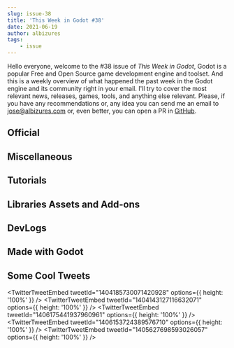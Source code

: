 ```yaml
---
slug: issue-38
title: 'This Week in Godot #38'
date: 2021-06-19
author: albizures
tags:
	- issue
---
```



Hello everyone, welcome to the #38 issue of _This Week in Godot_, Godot is a popular Free and Open Source game development engine and toolset. And this is a weekly overview of what happened the past week in the Godot engine and its community right in your email. I'll try to cover the most relevant news, releases, games, tools, and anything else relevant. Please, if you have any recommendations or, any idea you can send me an email to jose@albizures.com or, even better, you can open a PR in [GitHub](https://github.com/albizures/ThisWeekInGodot).

## Official

<Card
	author="Godot Engine"
	link="https://godotengine.org/article/godot-web-progress-report-8"
	section="Official"
	label="Godot Web progress report #8: Progressive Web Apps"
	description="One-click Progressive Web Apps are coming to Godot, along with easier testing for your HTML5 exports."
	publisher="Godot Engine"
	icon="https://godotengine.org/themes/godotengine/assets/favicon.png"
	cover="https://godotengine.org/storage/app/uploads/public/60c/72b/dc3/60c72bdc393a4838114722.png"
	date="2021-06-16T09:00:00.000Z"
/>

<Card
	author="Godot Engine"
	link="https://godotengine.org/article/tiles-editor-progress-4"
	section="Official"
	label="Tiles editor progress report #4"
	description="Tiles editor progress report #4, with tiles properties painting and scene-based tiles support."
	publisher="Godot Engine"
	icon="https://godotengine.org/themes/godotengine/assets/favicon.png"
	cover="https://godotengine.org/storage/app/uploads/public/60c/b75/209/60cb75209c854804584350.png"
	date="2021-06-17T09:00:00.000Z"
/>

## Miscellaneous

<Card
	author="Gonzalo Gutiérrez"
	link="https://godotes.com/issues/gmtk-game-jam-2021/"
	section="Miscellaneous"
	label="GMTK’s Game Jam 2021. Godot in numbers"
	description="Godot was the second most used engine on the GMTK’s Game Jam, 2021 edition. There’s still time to vote for the games."
	publisher="Godot Notes"
	icon="https://godotes.com/content/images/2020/12/GodotesLogo2-3.svg"
	cover="https://godotes.com/content/images/2021/01/GodotesLogo2.png"
	date="2021-06-18T23:52:47.000Z"
/>

<Card
	author="Arith metic"
	link="https://youtu.be/6RAAx5fS-2w"
	section="Miscellaneous"
	label="1 year of game dev"
	description="Yesterday marks the 1 year anniversary of when I started to do game dev youtube so I thought I’d celebrate it with a video covering the games I’ve made over ..."
	publisher="YouTube"
	icon="https://www.youtube.com/s/desktop/d53e3d89/img/favicon_144x144.png"
	cover="https://i.ytimg.com/vi/6RAAx5fS-2w/maxresdefault.jpg"
	date="2021-06-15T00:00:00.000Z"
/>

<Card
	author="godotengine"
	link="https://github.com/godotengine/godot-proposals/issues/2867"
	section="Miscellaneous"
	label="[proposals] Make physics nodes easier to understand"
	description="Describe the project you are working on Godot Engine Describe the problem or limitation you are having in your project Current state: After #2184 (physics nodes reorganization) has been implemented..."
	publisher="GitHub"
	icon="https://github.com/windows-tile.png"
	cover="https://opengraph.githubassets.com/42d69320fcb72d2944f31db69500f10ee96426a15e9c6a3d065e6ab8696f647e/godotengine/godot-proposals/issues/2867"
	date="2021-06-15T09:00:00.000Z"
/>

<Card
	author="Red Cube Gamedev"
	link="https://youtu.be/b9Y1G40lzjA"
	section="Miscellaneous"
	label="One color one day"
	description=""
	publisher="YouTube"
	icon="https://www.youtube.com/s/desktop/d53e3d89/img/favicon_144x144.png"
	cover="https://i.ytimg.com/vi/b9Y1G40lzjA/hqdefault.jpg"
	date="2021-06-13T00:00:00.000Z"
/>

<Card
	author="Gotm"
	link="https://youtu.be/nuARNXkElFY"
	section="Miscellaneous"
	label="All Praise Our Lord And Saviour RNJesus - Gotm.io Plays Your Games #20"
	description=""
	publisher="YouTube"
	icon="https://www.youtube.com/s/desktop/d53e3d89/img/favicon_144x144.png"
	cover="https://i.ytimg.com/vi/nuARNXkElFY/maxresdefault.jpg"
	date="2021-06-18T00:00:00.000Z"
/>

<Card
	author="GameDev Journey"
	link="https://youtu.be/HeRFuGFUzuU"
	section="Miscellaneous"
	label="Godot vs Construct | Comparing a simple button click | Comparing Game Engines"
	description="Which engine is the most intuitive? Which is easier to use? In this video we will hide and show a Sprite by clicking a button in Godot, Game Maker Studio 2 a..."
	publisher="YouTube"
	icon="https://www.youtube.com/s/desktop/d53e3d89/img/favicon_144x144.png"
	cover="https://i.ytimg.com/vi/HeRFuGFUzuU/hqdefault.jpg"
	date="2021-06-15T00:00:00.000Z"
/>

<Card
	author="CodingKaiju"
	link="https://youtu.be/TJiBrCApIrQ"
	section="Miscellaneous"
	label="Godot 4.0 vs Unreal’s Lumen (& other news)"
	description=""
	publisher="YouTube"
	icon="https://www.youtube.com/s/desktop/d53e3d89/img/favicon_144x144.png"
	cover="https://i.ytimg.com/vi/TJiBrCApIrQ/maxresdefault.jpg"
	date="2021-06-16T00:00:00.000Z"
/>

## Tutorials

<Card
	author="scriptblocks"
	link="https://youtu.be/L7QdZWbg3w4"
	section="Tutorials"
	label="Recreate Stardew Valley in Godot: Machine"
	description="Godot: This tutorial will show you how to recreate a Stardew Valley machine in Godot. We will go over creating the Main scene with a floor."
	publisher="YouTube"
	icon="https://www.youtube.com/s/desktop/d53e3d89/img/favicon_144x144.png"
	cover="https://i.ytimg.com/vi/L7QdZWbg3w4/hqdefault.jpg"
	date="2021-06-16T00:00:00.000Z"
/>

<Card
	author="Ville"
	link="https://youtu.be/HeLddAsRh_8"
	section="Tutorials"
	label="Godot Tutorial: How to create a radio button"
	description="In this video I show one way to create a radio button using BaseButton."
	publisher="YouTube"
	icon="https://www.youtube.com/s/desktop/d53e3d89/img/favicon_144x144.png"
	cover="https://i.ytimg.com/vi/HeLddAsRh_8/maxresdefault.jpg"
	date="2018-08-20T00:00:00.000Z"
/>

<Card
	author="KryperDev"
	link="https://youtu.be/h6_nAYR2fEA"
	section="Tutorials"
	label="How to create Overgrowth semi-procedural animation system in Godot [Part 2]"
	description="In part 2 you will learn how to rotate character towards velocity, tilt him towards acceleration and also add bounce to his step."
	publisher="YouTube"
	icon="https://www.youtube.com/s/desktop/d53e3d89/img/favicon_144x144.png"
	cover="https://i.ytimg.com/vi/h6_nAYR2fEA/maxresdefault.jpg"
	date="2021-06-16T00:00:00.000Z"
/>

<Card
	author="Bypell"
	link="https://youtu.be/9rwSLV1Sjjc"
	section="Tutorials"
	label="How to Make a First Person Controller in Godot (for a horror game)"
	description=""
	publisher="YouTube"
	icon="https://www.youtube.com/s/desktop/d53e3d89/img/favicon_144x144.png"
	cover="https://i.ytimg.com/vi/9rwSLV1Sjjc/maxresdefault.jpg"
	date="2021-05-25T00:00:00.000Z"
/>

<Card
	author="Dicode"
	link="https://youtu.be/oosFrxF30Pk"
	section="Tutorials"
	label="Create Lightning in Godot | Godot Tutorial"
	description="I this video I have made Thunder lightning effect using Particle2D node, Timmer, and world environment. This lightning is fully random and thus looks real."
	publisher="YouTube"
	icon="https://www.youtube.com/s/desktop/d53e3d89/img/favicon_144x144.png"
	cover="https://i.ytimg.com/vi/oosFrxF30Pk/maxresdefault.jpg"
	date="2021-05-23T00:00:00.000Z"
/>

<Card
	author="John Ivess"
	link="https://youtu.be/eMF9REbJKCw"
	section="Tutorials"
	label="Healthbars (Combat Essentials in Godot | P8)"
	description="Making an animated healthbar in this episode of Combat Essentials Godot tutorial series!"
	publisher="YouTube"
	icon="https://www.youtube.com/s/desktop/d53e3d89/img/favicon_144x144.png"
	cover="https://i.ytimg.com/vi/eMF9REbJKCw/maxresdefault.jpg"
	date="2021-06-15T00:00:00.000Z"
/>

<Card
	author="jmbiv"
	link="https://youtu.be/FFFZY2qfuc4"
	section="Tutorials"
	label="Locked Exits and Keys (Godot Retro Text Adventure Tutorial #12)"
	description="In this tutorial we’ll create locked exits in our Godot retro text adventure game. We will also implement a use command for items so that we can use keys to ..."
	publisher="YouTube"
	icon="https://www.youtube.com/s/desktop/d53e3d89/img/favicon_144x144.png"
	cover="https://i.ytimg.com/vi/FFFZY2qfuc4/hqdefault.jpg"
	date="2021-06-07T00:00:00.000Z"
/>

<Card
	author="DrMoriarty"
	link="https://github.com/DrMoriarty/nativelib/blob/main/MACAPPSTORE.md"
	section="Tutorials"
	label="Publication from Godot Engine to Mac AppStore"
	description=""
	publisher="GitHub"
	icon="https://github.com/windows-tile.png"
	cover="https://repository-images.githubusercontent.com/319067180/d5784d80-57f4-11eb-826a-9bc2a94e2819"
/>

<Card
	author="Snopek Games"
	link="https://youtu.be/rUwm1V_-JIo"
	section="Tutorials"
	label="Godot and GitLab CI: Automatically notarize your game with Apple"
	description="In this part, we setup GitLab CI to automatically notarize your game with Apple, before deploying it to Itch.io, Steam or any other deployment target."
	publisher="YouTube"
	icon="https://www.youtube.com/s/desktop/d53e3d89/img/favicon_144x144.png"
	cover="https://i.ytimg.com/vi/rUwm1V_-JIo/maxresdefault.jpg"
	date="2021-06-14T00:00:00.000Z"
/>

<Card
	author="RobThePole"
	link="https://youtu.be/eqHC7CHRDA8"
	section="Tutorials"
	label="Godot Platformer Tutorial Episode 8"
	description="In this video we showed off the new changes to the game and made some quick small change to the player and added in the portal system to change between levels."
	publisher="YouTube"
	icon="https://www.youtube.com/s/desktop/d53e3d89/img/favicon_144x144.png"
	cover="https://i.ytimg.com/vi/eqHC7CHRDA8/maxresdefault.jpg"
	date="2021-06-13T00:00:00.000Z"
/>

<Card
	author="Dicode"
	link="https://youtu.be/8UklQumjD2I"
	section="Tutorials"
	label="How to make enemy patrol in Godot || Dicode"
	description="If you are creating a top down game then you will want to move your enemy in a certain path. Patrolling is a very important aspect of any game and with Godot..."
	publisher="YouTube"
	icon="https://www.youtube.com/s/desktop/d53e3d89/img/favicon_144x144.png"
	cover="https://i.ytimg.com/vi/8UklQumjD2I/maxresdefault.jpg"
	date="2021-06-13T00:00:00.000Z"
/>

<Card
	author="iaknihs"
	link="https://youtu.be/pd8SCWaz6y0"
	section="Tutorials"
	label="Godot Cone Collision — Light-Alarm"
	description="Far as I could tell there was no inbuilt way to have scalable collision cones in Godot, so I made my own and synced it up with the range of a Spotlight node."
	publisher="YouTube"
	icon="https://www.youtube.com/s/desktop/d53e3d89/img/favicon_144x144.png"
	cover="https://i.ytimg.com/vi/pd8SCWaz6y0/hqdefault.jpg"
	date="2021-06-14T00:00:00.000Z"
/>

<Card
	author="Ville"
	link="https://youtu.be/qOYEWxw2ApI"
	section="Tutorials"
	label="Movable Virtual Joystick - Godot Demo"
	description="In this video I share my unique solution for charecter control for 2D and 3D mobile games."
	publisher="YouTube"
	icon="https://www.youtube.com/s/desktop/d53e3d89/img/favicon_144x144.png"
	cover="https://i.ytimg.com/vi/qOYEWxw2ApI/maxresdefault.jpg"
	date="2021-06-18T00:00:00.000Z"
/>

<Card
	author="MrEliptik"
	link="https://youtu.be/Gar8ex5nvYE"
	section="Tutorials"
	label="Wireless gamepad using websockets & accelerometer in GODOT"
	description="In this second part on the accelerometer in Godot, I’m showing you how to turn your phone into a wireless gamepad, using websockets!"
	publisher="YouTube"
	icon="https://www.youtube.com/s/desktop/d53e3d89/img/favicon_144x144.png"
	cover="https://i.ytimg.com/vi/Gar8ex5nvYE/hqdefault.jpg"
	date="2021-06-16T00:00:00.000Z"
/>

<Card
	author="Gawe Game"
	link="https://youtu.be/-gZMDAKCmOw"
	section="Tutorials"
	label="Kena Hit Saat Hero Menginjak Musuh - Bagian #12: Gawe Game Platformer 2D"
	description="Video ke-12 dari seri tutorial pembuatan game platformer 2D dengan Godot. "
	publisher="YouTube"
	icon="https://www.youtube.com/s/desktop/d53e3d89/img/favicon_144x144.png"
	cover="https://i.ytimg.com/vi/-gZMDAKCmOw/hqdefault.jpg"
	date="2021-06-12T00:00:00.000Z"
/>

## Libraries Assets and Add-ons

<Card
	author="Gamefromscratch"
	link="https://youtu.be/PPK_DOhpXec"
	section="Libraries Assets and Add-ons"
	label="Fracturing Godot. This Add-On Is Kinda Awesome"
	description="Today we are looking at Fracture, an add-on/library for the Godot game engine that enables you to dynamically fracture 2D shapes."
	publisher="YouTube"
	icon="https://www.youtube.com/s/desktop/d53e3d89/img/favicon_144x144.png"
	cover="https://i.ytimg.com/vi/PPK_DOhpXec/maxresdefault.jpg"
	date="2021-06-16T00:00:00.000Z"
/>

<Card
	author="TimKrief IndieDev"
	link="https://youtu.be/JGr2UbNCbMI"
	section="Libraries Assets and Add-ons"
	label="New Amazing Materials!"
	description="I found amazing public domain PBR (physically based rendering) materials and I added some to my virtual endless gallery."
	publisher="YouTube"
	icon="https://www.youtube.com/s/desktop/d53e3d89/img/favicon_144x144.png"
	cover="https://i.ytimg.com/vi/JGr2UbNCbMI/hqdefault.jpg"
	date="2021-06-15T00:00:00.000Z"
/>

<Card
	author="arlez80"
	link="https://godotshaders.com/shader/screen-noise-effect-shader/"
	section="Libraries Assets and Add-ons"
	label="Screen Noise Effect Shader"
	description=""
	publisher="Godot Shaders"
	icon="https://godotshaders.com/wp-content/uploads/2021/01/favicon.png"
	cover="https://godotshaders.com/wp-content/uploads/2021/01/nnn.jpg"
	date="2021-06-15T12:30:44.000Z"
/>

<Card
	author="9Rituals"
	link="https://godotshaders.com/shader/variable-blur-works-with-parallax-layers/"
	section="Libraries Assets and Add-ons"
	label="Variable Blur - Works with parallax layers"
	description="Modified blur shader that can be used inside parallax background, just add a texture rect with the shader and ajust the values."
	publisher="Godot Shaders"
	icon="https://godotshaders.com/wp-content/uploads/2021/01/favicon.png"
	cover="https://godotshaders.com/wp-content/uploads/2021/01/tempsnip.png"
	date="2021-06-18T18:27:06.000Z"
/>

<Card
	author="horhorou"
	link="https://godotshaders.com/shader/hit-flash-shader-custom-color/"
	section="Libraries Assets and Add-ons"
	label="Hit Flash Shader (Custom Color)"
	description=""
	publisher="Godot Shaders"
	icon="https://godotshaders.com/wp-content/uploads/2021/01/favicon.png"
	cover="http://godotshaders.com/wp-content/uploads/2021/01/gravityBoy1-1.png"
	date="2021-06-18T08:32:24.000Z"
/>

<Card
	author="decembrist.org"
	link="https://godotengine.org/asset-library/asset/956"
	section="Libraries Assets and Add-ons"
	label="Decembrist Plugin for C#"
	description="Utils for godot development: dependency injection, event driven development, lan events, etc."
	publisher="Godot Asset Library"
	icon="https://godotengine.org/themes/godotengine/assets/favicon.png"
	cover="https://raw.githubusercontent.com/decembrist-revolt/godot-decembrist-plugin/master/.gdignore/icon.png"
	date="2021-06-14"
/>

<Card
	author="CrushingJosch"
	link="https://godotengine.org/asset-library/asset/977"
	section="Libraries Assets and Add-ons"
	label="Shader Precompiler"
	description="A small utility to precompile shaders in order to avoid game stuttering when objects first come into sight, and their shaders get lazily compiled."
	publisher="Godot Asset Library"
	icon="https://godotengine.org/themes/godotengine/assets/favicon.png"
	cover="http://graphics4science.org/onewebmedia/OwnImages/ShaderPrecompiler.png"
	date="2021-06-14"
/>

## DevLogs

<Card
	author="Developing 4X"
	link="https://youtu.be/2qAjfuUmmKY"
	section="DevLogs"
	label="Elections and Politics - 4X Devlog [2]"
	description=""
	publisher="YouTube"
	icon="https://www.youtube.com/s/desktop/d53e3d89/img/favicon_144x144.png"
	cover="https://i.ytimg.com/vi/2qAjfuUmmKY/maxresdefault.jpg"
	date="2021-06-16T00:00:00.000Z"
/>

<Card
	author="Strange Lake"
	link="https://youtu.be/vvFfb7imDUs"
	section="DevLogs"
	label="Indie Game Devlog 3 | Hidden Rooms And Tricky Traps!"
	description="More progress means another video! Glad to have you here!"
	publisher="YouTube"
	icon="https://www.youtube.com/s/desktop/d53e3d89/img/favicon_144x144.png"
	cover="https://i.ytimg.com/vi/vvFfb7imDUs/maxresdefault.jpg"
	date="2021-06-17T00:00:00.000Z"
/>

<Card
	author="Emilio"
	link="https://youtu.be/Zg8w11PktkA"
	section="DevLogs"
	label="Dialogic versions 1.1 and 1.2 highlights - Devlog"
	description="I wasn’t able to make an individual video for v1.1 before the v1.2 was released, so here you have what I think are the highlights of both updates in one vide..."
	publisher="YouTube"
	icon="https://www.youtube.com/s/desktop/d53e3d89/img/favicon_144x144.png"
	cover="https://i.ytimg.com/vi/Zg8w11PktkA/hqdefault.jpg"
	date="2021-06-18T00:00:00.000Z"
/>

<Card
	author="WhoopsyELLO"
	link="https://youtu.be/q-TwZSzIDs8"
	section="DevLogs"
	label="Godot Mesh Creator Plugin - Status Update/Showcase"
	description="The plugin is getting more and more useable. Close to release it as an alpha on github"
	publisher="YouTube"
	icon="https://www.youtube.com/s/desktop/d53e3d89/img/favicon_144x144.png"
	cover="https://i.ytimg.com/vi/q-TwZSzIDs8/maxresdefault.jpg"
	date="2021-06-14T00:00:00.000Z"
/>

<Card
	author="Sourish Basu"
	link="https://youtu.be/CmOOkIujAvw"
	section="DevLogs"
	label="Making a Game for GMTK Game Jam 2021 !!"
	description="This Weekend i participated in my first ever GMTK game jam, and made a game called “Balance”."
	publisher="YouTube"
	icon="https://www.youtube.com/s/desktop/d53e3d89/img/favicon_144x144.png"
	cover="https://i.ytimg.com/vi/CmOOkIujAvw/maxresdefault.jpg"
	date="2021-06-13T00:00:00.000Z"
/>

<Card
	author="assasin gamer"
	link="https://youtu.be/Z5gvDnuSl2Y"
	section="DevLogs"
	label="SoulBound Devlog_04"
	description="Howdy everyone! My name is Justin and I make games for fun. Its been over a month since the last devlog and I have a lot to go through with you in this video..."
	publisher="YouTube"
	icon="https://www.youtube.com/s/desktop/d53e3d89/img/favicon_144x144.png"
	cover="https://i.ytimg.com/vi/Z5gvDnuSl2Y/hqdefault.jpg"
	date="2021-06-12T00:00:00.000Z"
/>

<Card
	author="John Ivess"
	link="https://youtu.be/ZGTJD-M9Hps"
	section="DevLogs"
	label="How I Developed Barking Irons (Wild West Shooter)"
	description=""
	publisher="YouTube"
	icon="https://www.youtube.com/s/desktop/d53e3d89/img/favicon_144x144.png"
	cover="https://i.ytimg.com/vi/ZGTJD-M9Hps/maxresdefault.jpg"
	date="2021-06-18T00:00:00.000Z"
/>

## Made with Godot

<Card
	author="Reineke"
	link="https://reineke.itch.io/ovocaper"
	section="Made with Godot"
	label="OVOCAPER"
	description="A game about collecting eggs!"
	publisher="itch.io"
	icon="https://img.itch.zone/aW1nLzYxMzk2OTQucG5n/32x32%23/rMBW%2F4.png"
	cover="https://img.itch.zone/aW1nLzYyNzI0NTEucG5n/original/LvBQSS.png"
	date="2021-06-18T18:31:32.875Z"
/>

<Card
	author="Mr.Nekuromu"
	link="https://nekuromu.itch.io/ods-invasion"
	section="Made with Godot"
	label="Orbital Deterrent Squadron! Invasion!"
	description="ODS has been scrambled to scout out a long approaching cluster of signals... what could be coming to visit Earth?!"
	publisher="itch.io"
	icon="https://img.itch.zone/aW1nLzYxMjQxNjYucG5n/32x32%23/XFL3o9.png"
	cover="https://img.itch.zone/aW1nLzYxMjQyMzIucG5n/original/YEfu16.png"
	date="2021-06-18T14:31:47.820Z"
/>

<Card
	author="Lihinel"
	link="https://youtu.be/Tp4oD2RJUXo"
	section="Made with Godot"
	label="Ludus Sophiae - Bullet Spawner (Godot)"
	description="Still implementing the basics in Godot.This time the video is about a bullet spawner for the space shooter/bullet hell minigame."
	publisher="YouTube"
	icon="https://www.youtube.com/s/desktop/d53e3d89/img/favicon_144x144.png"
	cover="https://i.ytimg.com/vi/Tp4oD2RJUXo/maxresdefault.jpg"
	date="2021-06-18T00:00:00.000Z"
/>
<Card
	author="Solo Byte Games"
	link="https://solobytegames.itch.io/godot-polygon-2d-fracture-system"
	section="Made with Godot"
	label="Godot Polygon 2D Fracture System"
	description="Two simple scripts for fracturing and cutting polygons. PolygonFracture.gd is the actual script that fractures/cuts polygons."
	publisher="itch.io"
	icon="https://img.itch.zone/aW1nLzU1MjIyODcuZ2lm/32x32%23m/ovMYsM.gif"
	cover="https://img.itch.zone/aW1nLzU1MjIyODcuZ2lm/315x250%23c/5nTMF5.gif"
/>

<Card
	author="Logical Progression"
	link="https://youtu.be/lTEZYsB_KHU"
	section="Made with Godot"
	label="Terra Ventura Announcement Trailer"
	description="Terra Ventura is an action adventure game set in fantasy world with RPG elements. Release date is set for Q4 2021."
	publisher="YouTube"
	icon="https://www.youtube.com/s/desktop/d53e3d89/img/favicon_144x144.png"
	cover="https://i.ytimg.com/vi/lTEZYsB_KHU/maxresdefault.jpg"
	date="2021-06-15T00:00:00.000Z"
/>

<Card
	author="Spyrex"
	link="https://spyrex.itch.io/conductor"
	section="Made with Godot"
	label="Conductor"
	description="A game about keeping an orchestra together."
	publisher="itch.io"
	icon="https://img.itch.zone/aW1nLzYyNzM1MzcucG5n/32x32%23/XvCPkS.png"
	cover="https://img.itch.zone/aW1nLzYyNzM1MzYucG5n/original/ptWqiG.png"
	date="2021-06-15T14:31:53.360Z"
/>

<Card
	author="Gallsy"
	link="https://gallsy.itch.io/telephone-trouble"
	section="Made with Godot"
	label="Telephone Trouble"
	description="A Paper’s Please/Cook Serve Delicious like switch board management game. Connect as many calls as you can!"
	publisher="itch.io"
	icon="https://img.itch.zone/aW1nLzYyNTYzNTkucG5n/32x32%23/M6EEVI.png"
	cover="https://img.itch.zone/aW1nLzYyNTYzNTkucG5n/original/59ZlvH.png"
	date="2021-06-15T14:31:54.982Z"
/>

<Card
	author="Chance. E"
	link="https://youtu.be/HXssJe0dsh4"
	section="Made with Godot"
	label="Godot Sand Simulation"
	description="Just a sneak peek of a sand simulation game I’m working on."
	publisher="YouTube"
	icon="https://www.youtube.com/s/desktop/d53e3d89/img/favicon_144x144.png"
	cover="https://i.ytimg.com/vi/HXssJe0dsh4/maxresdefault.jpg"
	date="2021-06-14T00:00:00.000Z"
/>

<Card
	author="ErikTheBerik"
	link="https://ansem743.itch.io/joined-minds-broken-bodies"
	section="Made with Godot"
	label="Joined Minds, Broken Bodies"
	description="A Puzzle Platformer About Joining Other Objects"
	publisher="itch.io"
	icon="https://img.itch.zone/aW1nLzYyMTM1NTQuanBn/32x32%23/yYaJhP.jpg"
	cover="https://img.itch.zone/aW1nLzYyMTM1NTQuanBn/original/MMIeHK.jpg"
	date="2021-06-16T14:31:57.783Z"
/>

<Card
	author="Bypell"
	link="https://youtu.be/DimFU1e4qGY"
	section="Made with Godot"
	label="[VR] Godot 3.3.2 - Scene Running at 144hz on the Valve Index"
	description="People need to stop saying godot is bad for 3D because of its “performance”. The scene I am showing off here is running at an extremely consistent 144fps."
	publisher="YouTube"
	icon="https://www.youtube.com/s/desktop/d53e3d89/img/favicon_144x144.png"
	cover="https://i.ytimg.com/vi/DimFU1e4qGY/hqdefault.jpg"
	date="2021-06-13T00:00:00.000Z"
/>

<Card
	author="NLB project // Adventure Indie Games"
	link="https://youtu.be/yywKWtlaYvI"
	section="Made with Godot"
	label="Palladium: Adventure in Greece"
	description="Palladium: Adventure in Greece -- first-person 3D adventure with companions"
	publisher="YouTube"
	icon="https://www.youtube.com/s/desktop/d53e3d89/img/favicon_144x144.png"
	cover="https://i.ytimg.com/vi/yywKWtlaYvI/hqdefault.jpg"
	date="2021-06-14T00:00:00.000Z"
/>

<Card
	author="GGBot"
	link="https://play.google.com/store/apps/details?id=com.ggbot.botrunner"
	section="Made with Godot"
	label="Bot Runner"
	description="A retro, 8-bit style endless runner game"
	publisher="Apps on Google Play"
	icon="https://www.gstatic.com/android/market_images/web/favicon_v2.ico"
	cover="https://play-lh.googleusercontent.com/eqhGOH0fATLKpAPqj-27eo4J-OkhiduTjD07fs99l5gaFdGhlIRo8ejt0a6UrugZlPM"
/>

<Card
	author="dunkelgrau"
	link="https://dunkelgrau.itch.io/obgoose"
	section="Made with Godot"
	label="Obgoose"
	description="Be a goose. Be smart."
	publisher="itch.io"
	icon="https://img.itch.zone/aW1nLzYyMDcwMTIuZ2lm/32x32%23m/zQ0IOB.gif"
	cover="https://img.itch.zone/aW1nLzYyMDcwMTIuZ2lm/original/wSSKZR.gif"
	date="2021-06-14T14:32:02.664Z"
/>

<Card
	author="franopx"
	link="https://franopx.itch.io/grow-your-way-out"
	section="Made with Godot"
	label="Grow Your Way Out"
	description="A platform game about water boy, who has to grow bushes to use as platforms to escape the cursed plants."
	publisher="itch.io"
	icon="https://img.itch.zone/aW1nLzYwOTYxNzkuZ2lm/32x32%23m/zZjivS.gif"
	cover="https://img.itch.zone/aW1nLzYwOTYxNzkuZ2lm/original/kGbgGq.gif"
	date="2021-06-03T14:32:03.863Z"
/>

## Some Cool Tweets

<TwitterTweetEmbed tweetId="1404185730071420928" options={{ height: '100%' }} />
<TwitterTweetEmbed tweetId="1404143127116632071" options={{ height: '100%' }} />
<TwitterTweetEmbed tweetId="1406175441937960961" options={{ height: '100%' }} />
<TwitterTweetEmbed tweetId="1406153724389576710" options={{ height: '100%' }} />
<TwitterTweetEmbed tweetId="1405627698593026057" options={{ height: '100%' }} />
